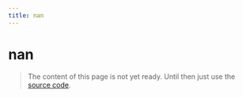 ```yaml
---
title: nan
---
```


# nan

> The content of this page is not yet ready. Until then just use the [source code](https://github.com/fabian-hiller/valibot/blob/main/library/src/schemas/nan/nan.ts).
